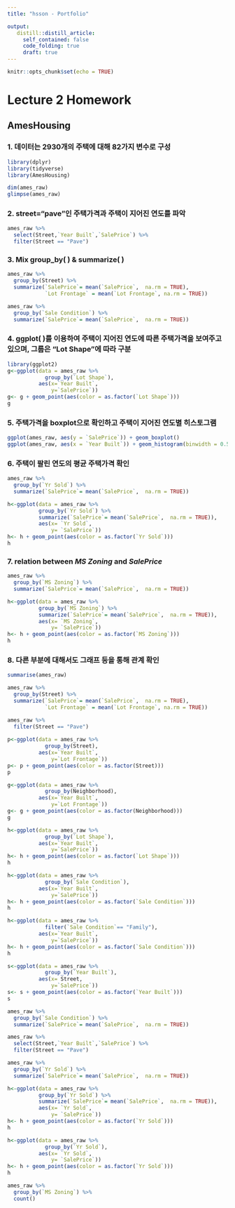 ```yaml
---
title: "hsson - Portfolio"

output:
   distill::distill_article:
     self_contained: false
     code_folding: true
     draft: true
---
```


     
```r
knitr::opts_chunk$set(echo = TRUE)
```
# Lecture 2 Homework

## AmesHousing
### 1. 데이터는 2930개의 주택에 대해 82가지 변수로 구성
```r
library(dplyr)
library(tidyverse)
library(AmesHousing)

dim(ames_raw)
glimpse(ames_raw)
```
### 2. street="pave"인 주택가격과 주택이 지어진 연도를 파악
```r
ames_raw %>%
  select(Street,`Year Built`,`SalePrice`) %>%
  filter(Street == "Pave") 
```
### 3. Mix group_by( ) & summarize( )
```r
ames_raw %>%
  group_by(Street) %>%
  summarize(`SalePrice`= mean(`SalePrice`,  na.rm = TRUE),
            `Lot Frontage` = mean(`Lot Frontage`, na.rm = TRUE))

ames_raw %>%
  group_by(`Sale Condition`) %>%
  summarize(`SalePrice`= mean(`SalePrice`,  na.rm = TRUE))
```
### 4. ggplot( )를 이용하여 주택이 지어진 연도에 따른 주택가격을 보여주고 있으며, 그룹은 "Lot Shape"에 따라 구분
```r
library(ggplot2)
g<-ggplot(data = ames_raw %>%
            group_by(`Lot Shape`),
          aes(x=`Year Built`,
              y=`SalePrice`))
g<- g + geom_point(aes(color = as.factor(`Lot Shape`)))
g
```
### 5. 주택가격을 boxplot으로 확인하고 주택이 지어진 연도별 히스토그램
```r
ggplot(ames_raw, aes(y = `SalePrice`)) + geom_boxplot()
ggplot(ames_raw, aes(x = `Year Built`)) + geom_histogram(binwidth = 0.5)
```
### 6. 주택이 팔린 연도의 평균 주택가격 확인 
```r
ames_raw %>%
  group_by(`Yr Sold`) %>%
  summarize(`SalePrice`= mean(`SalePrice`,  na.rm = TRUE))

h<-ggplot(data = ames_raw %>%
          group_by(`Yr Sold`) %>%
          summarize(`SalePrice`= mean(`SalePrice`,  na.rm = TRUE)),
          aes(x= `Yr Sold`,
              y= `SalePrice`))
h<- h + geom_point(aes(color = as.factor(`Yr Sold`)))
h
```
### 7. relation between *MS Zoning* and *SalePrice* 
```r
ames_raw %>%
  group_by(`MS Zoning`) %>%
  summarize(`SalePrice`= mean(`SalePrice`,  na.rm = TRUE))

h<-ggplot(data = ames_raw %>%
          group_by(`MS Zoning`) %>%
          summarize(`SalePrice`= mean(`SalePrice`,  na.rm = TRUE)),
          aes(x= `MS Zoning`,
              y= `SalePrice`))
h<- h + geom_point(aes(color = as.factor(`MS Zoning`)))
h
```
### 8. 다른 부분에 대해서도 그래프 등을 통해 관계 확인   
```r
summarise(ames_raw)

ames_raw %>%
  group_by(Street) %>%
  summarize(`SalePrice`= mean(`SalePrice`,  na.rm = TRUE),
            `Lot Frontage` = mean(`Lot Frontage`, na.rm = TRUE))

ames_raw %>%
  filter(Street == "Pave") 
   
p<-ggplot(data = ames_raw %>%
            group_by(Street),
          aes(x=`Year Built`,
              y=`Lot Frontage`))
p<- p + geom_point(aes(color = as.factor(Street)))
p

g<-ggplot(data = ames_raw %>%
            group_by(Neighborhood),
          aes(x=`Year Built`,
              y=`Lot Frontage`))
g<- g + geom_point(aes(color = as.factor(Neighborhood)))
g

h<-ggplot(data = ames_raw %>%
            group_by(`Lot Shape`),
          aes(x=`Year Built`,
              y=`SalePrice`))
h<- h + geom_point(aes(color = as.factor(`Lot Shape`)))
h

h<-ggplot(data = ames_raw %>%
            group_by(`Sale Condition`),
          aes(x=`Year Built`,
              y=`SalePrice`))
h<- h + geom_point(aes(color = as.factor(`Sale Condition`)))
h

h<-ggplot(data = ames_raw %>%
            filter(`Sale Condition`== "Family"),
          aes(x=`Year Built`,
              y=`SalePrice`))
h<- h + geom_point(aes(color = as.factor(`Sale Condition`)))
h

s<-ggplot(data = ames_raw %>%
            group_by(`Year Built`),
          aes(x= Street,
              y=`SalePrice`))
s<- s + geom_point(aes(color = as.factor(`Year Built`)))
s

ames_raw %>%
  group_by(`Sale Condition`) %>%
  summarize(`SalePrice`= mean(`SalePrice`,  na.rm = TRUE))

ames_raw %>%
  select(Street,`Year Built`,`SalePrice`) %>%
  filter(Street == "Pave") 

ames_raw %>%
  group_by(`Yr Sold`) %>%
  summarize(`SalePrice`= mean(`SalePrice`,  na.rm = TRUE))

h<-ggplot(data = ames_raw %>%
          group_by(`Yr Sold`) %>%
          summarize(`SalePrice`= mean(`SalePrice`,  na.rm = TRUE)),
          aes(x= `Yr Sold`,
              y= `SalePrice`))
h<- h + geom_point(aes(color = as.factor(`Yr Sold`)))
h

h<-ggplot(data = ames_raw %>%
            group_by(`Yr Sold`),
          aes(x= `Yr Sold`,
              y= `SalePrice`))
h<- h + geom_point(aes(color = as.factor(`Yr Sold`)))
h

ames_raw %>%
  group_by(`MS Zoning`) %>%
  count()
```